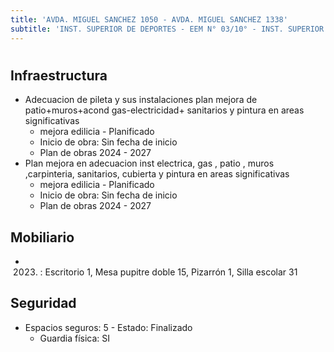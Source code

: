 ```yaml
---
title: 'AVDA. MIGUEL SANCHEZ 1050 - AVDA. MIGUEL SANCHEZ 1338'
subtitle: 'INST. SUPERIOR DE DEPORTES - EEM N° 03/10° - INST. SUPERIOR DE EDUCACIÓN FÍSICA N° 01 DR. ENRIQUE ROMERO BREST'
---
```


#
## Infraestructura

* Adecuacion de pileta y sus instalaciones plan mejora de patio+muros+acond gas-electricidad+ sanitarios y pintura en areas significativas 
    + mejora edilicia - Planificado 
    + Inicio de obra: Sin fecha de inicio 
    + Plan de obras 2024 - 2027 


* Plan mejora en   adecuacion   inst electrica, gas  , patio , muros ,carpinteria, sanitarios, cubierta  y  pintura en areas significativas 
    + mejora edilicia - Planificado 
    + Inicio de obra: Sin fecha de inicio 
    + Plan de obras 2024 - 2027 






## Mobiliario

*  (2023) : Escritorio 1, Mesa pupitre doble 15, Pizarrón 1, Silla escolar 31 





## Seguridad

*  Espacios seguros: 5 - Estado: Finalizado 
    + Guardia física: SI



